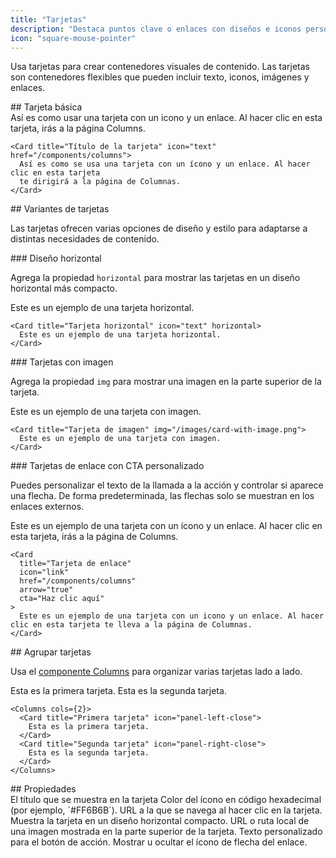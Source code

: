 ```yaml
---
title: "Tarjetas"
description: "Destaca puntos clave o enlaces con diseños e iconos personalizables"
icon: "square-mouse-pointer"
---
```



Usa tarjetas para crear contenedores visuales de contenido. Las tarjetas son contenedores flexibles que pueden incluir texto, iconos, imágenes y enlaces.

<div id="basic-card">
  ## Tarjeta básica
</div>

<Card title="Card title" icon="text" href="/es/components/columns">
  Así es como usar una tarjeta con un icono y un enlace. Al hacer clic en esta tarjeta,
  irás a la página Columns.
</Card>

```mdx Card example
<Card title="Título de la tarjeta" icon="text" href="/components/columns">
  Así es como se usa una tarjeta con un ícono y un enlace. Al hacer clic en esta tarjeta
  te dirigirá a la página de Columnas.
</Card>
```

<div id="card-variations">
  ## Variantes de tarjetas
</div>

Las tarjetas ofrecen varias opciones de diseño y estilo para adaptarse a distintas necesidades de contenido.

<div id="horizontal-layout">
  ### Diseño horizontal
</div>

Agrega la propiedad `horizontal` para mostrar las tarjetas en un diseño horizontal más compacto.

<Card title="Tarjeta horizontal" icon="text" horizontal>
  Este es un ejemplo de una tarjeta horizontal.
</Card>

```mdx Horizontal card example
<Card title="Tarjeta horizontal" icon="text" horizontal>
  Este es un ejemplo de una tarjeta horizontal.
</Card>
```

<div id="image-cards">
  ### Tarjetas con imagen
</div>

Agrega la propiedad `img` para mostrar una imagen en la parte superior de la tarjeta.

<Card title="Tarjeta con imagen" img="https://mintlify-assets.b-cdn.net/yosemite.jpg">
  Este es un ejemplo de una tarjeta con imagen.
</Card>

```mdx Image card example
<Card title="Tarjeta de imagen" img="/images/card-with-image.png">
  Este es un ejemplo de una tarjeta con imagen.
</Card>
```

<div id="link-cards-with-custom-ctas">
  ### Tarjetas de enlace con CTA personalizado
</div>

Puedes personalizar el texto de la llamada a la acción y controlar si aparece una flecha. De forma predeterminada, las flechas solo se muestran en los enlaces externos.

<Card title="Link card" icon="link" href="/es/components/columns" arrow="true" cta="Haz clic aquí">
  Este es un ejemplo de una tarjeta con un ícono y un enlace. Al hacer clic en esta tarjeta, irás a la página de Columns.
</Card>

```mdx Link card example
<Card
  title="Tarjeta de enlace"
  icon="link"
  href="/components/columns"
  arrow="true"
  cta="Haz clic aquí"
>
  Este es un ejemplo de una tarjeta con un icono y un enlace. Al hacer clic en esta tarjeta te lleva a la página de Columnas.
</Card>
```

<div id="grouping-cards">
  ## Agrupar tarjetas
</div>

Usa el [componente Columns](/es/components/columns) para organizar varias tarjetas lado a lado.

<Columns cols={2}>
  <Card title="Primera tarjeta" icon="panel-left-close">
    Esta es la primera tarjeta.
  </Card>

  <Card title="Segunda tarjeta" icon="panel-right-close">
    Esta es la segunda tarjeta.
  </Card>
</Columns>

```mdx Columns example
<Columns cols={2}>
  <Card title="Primera tarjeta" icon="panel-left-close">
    Esta es la primera tarjeta.
  </Card>
  <Card title="Segunda tarjeta" icon="panel-right-close">
    Esta es la segunda tarjeta.
  </Card>
</Columns>
```

<div id="properties">
  ## Propiedades
</div>

<ResponseField name="title" type="string" required>
  El título que se muestra en la tarjeta
</ResponseField>

<IconsOptional />

<ResponseField name="color" type="string">
  Color del ícono en código hexadecimal (por ejemplo, `#FF6B6B`).
</ResponseField>

<ResponseField name="href" type="string">
  URL a la que se navega al hacer clic en la tarjeta.
</ResponseField>

<ResponseField name="horizontal" type="boolean">
  Muestra la tarjeta en un diseño horizontal compacto.
</ResponseField>

<ResponseField name="img" type="string">
  URL o ruta local de una imagen mostrada en la parte superior de la tarjeta.
</ResponseField>

<ResponseField name="cta" type="string">
  Texto personalizado para el botón de acción.
</ResponseField>

<ResponseField name="arrow" type="boolean">
  Mostrar u ocultar el ícono de flecha del enlace.
</ResponseField>